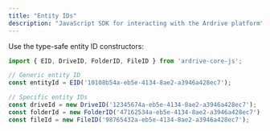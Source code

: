 ```yaml
---
title: "Entity IDs"
description: "JavaScript SDK for interacting with the Ardrive platform"
---
```


Use the type-safe entity ID constructors:

```typescript
import { EID, DriveID, FolderID, FileID } from 'ardrive-core-js';

// Generic entity ID
const entityId = EID('10108b54a-eb5e-4134-8ae2-a3946a428ec7');

// Specific entity IDs
const driveId = new DriveID('12345674a-eb5e-4134-8ae2-a3946a428ec7');
const folderId = new FolderID('47162534a-eb5e-4134-8ae2-a3946a428ec7');
const fileId = new FileID('98765432a-eb5e-4134-8ae2-a3946a428ec7');
```
